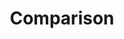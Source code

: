 ---
title: Comparison
description: Explore Coolify’s features, integrations, guides, troubleshooting tips, and usage steps.
---